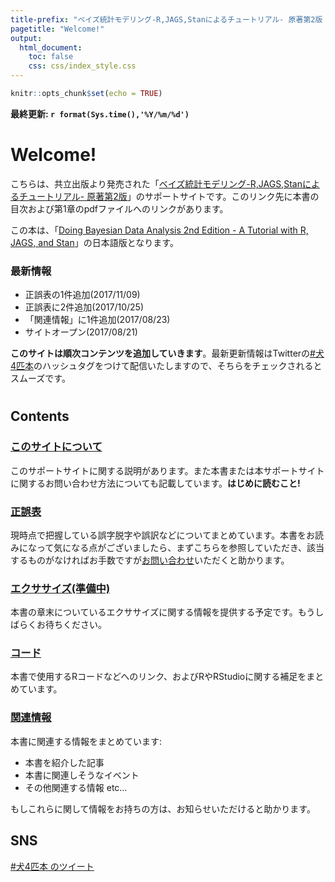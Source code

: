 ```yaml
---
title-prefix: "ベイズ統計モデリング-R,JAGS,Stanによるチュートリアル- 原著第2版 サポートサイト"
pagetitle: "Welcome!"
output:
  html_document:
    toc: false
    css: css/index_style.css
---
```


```r
knitr::opts_chunk$set(echo = TRUE)

```

**最終更新: `r format(Sys.time(),'%Y/%m/%d')` **

# Welcome!

こちらは、共立出版より発売された「[ベイズ統計モデリング-R,JAGS,Stanによるチュートリアル- 原著第2版](http://www.kyoritsu-pub.co.jp/bookdetail/9784320113169)」のサポートサイトです。このリンク先に本書の目次および第1章のpdfファイルへのリンクがあります。

この本は、「[Doing Bayesian Data Analysis 2nd Edition - A Tutorial with R, JAGS, and Stan](https://sites.google.com/site/doingbayesiandataanalysis/)」の日本語版となります。

### 最新情報

- 正誤表の1件追加(2017/11/09)
- 正誤表に2件追加(2017/10/25)
- 「関連情報」に1件追加(2017/08/23)
- サイトオープン(2017/08/21)

**このサイトは順次コンテンツを追加していきます**。最新更新情報はTwitterの[#犬4匹本](https://twitter.com/search?q=%23%E7%8A%AC4%E5%8C%B9%E6%9C%AC)のハッシュタグをつけて配信いたしますので、そちらをチェックされるとスムーズです。

# {.row .noline}

## Contents{.col-md-8}

### [このサイトについて](about.html)

このサポートサイトに関する説明があります。また本書または本サポートサイトに関するお問い合わせ方法についても記載しています。**はじめに読むこと!**

### [正誤表](errata.html)

現時点で把握している誤字脱字や誤訳などについてまとめています。本書をお読みになって気になる点がございましたら、まずこちらを参照していただき、該当するものがなければお手数ですが[お問い合わせ](about.html#contact)いただくと助かります。

### [エクササイズ(準備中)](exercise.html)

本書の章末についているエクササイズに関する情報を提供する予定です。もうしばらくお待ちください。

### [コード](code.html)

本書で使用するRコードなどへのリンク、およびRやRStudioに関する補足をまとめています。

### [関連情報](relate.html)

本書に関連する情報をまとめています:

- 本書を紹介した記事
- 本書に関連しそうなイベント
- その他関連する情報 etc...

もしこれらに関して情報をお持ちの方は、お知らせいただけると助かります。

## SNS{.col-md-4}

<a class="twitter-timeline"  href="https://twitter.com/hashtag/%E7%8A%AC4%E5%8C%B9%E6%9C%AC" data-widget-id="899466282487095298" data-hight="600" data-width="300">#犬4匹本 のツイート</a>
<script>!function(d,s,id){var js,fjs=d.getElementsByTagName(s)[0],p=/^http:/.test(d.location)?'http':'https';if(!d.getElementById(id)){js=d.createElement(s);js.id=id;js.src=p+"://platform.twitter.com/widgets.js";fjs.parentNode.insertBefore(js,fjs);}}(document,"script","twitter-wjs");</script>
